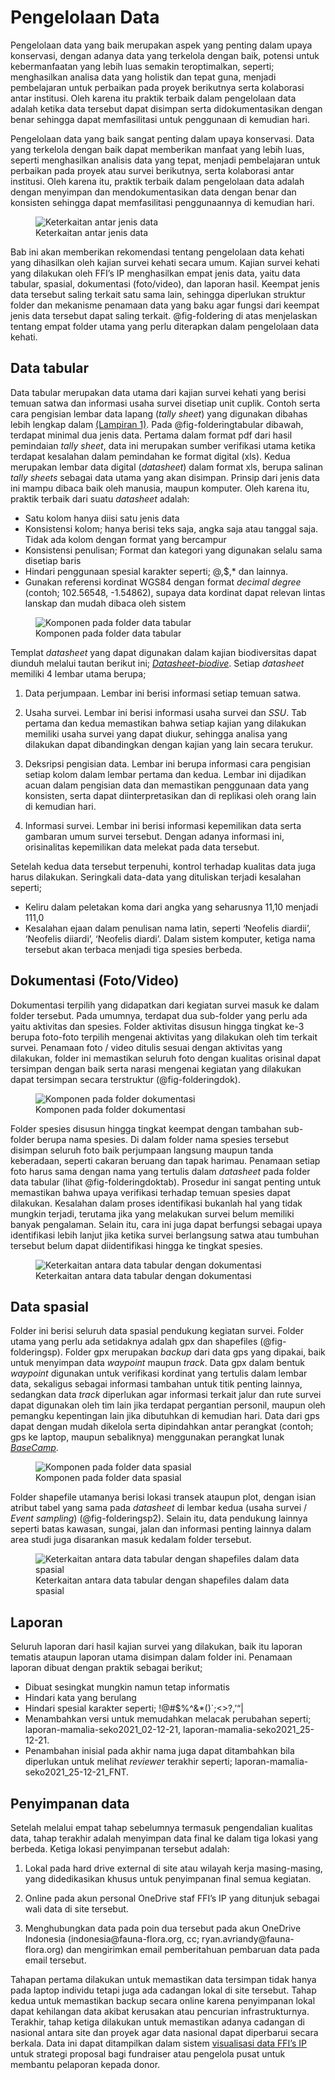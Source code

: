 # Pengelolaan Data {#sec-pengelolaandata}

Pengelolaan data yang baik merupakan aspek yang penting dalam upaya konservasi, dengan adanya data yang terkelola dengan baik, potensi untuk kebermanfaatan yang lebih luas semakin teroptimalkan, seperti; menghasilkan analisa data yang holistik dan tepat guna, menjadi pembelajaran untuk perbaikan pada proyek berikutnya serta kolaborasi antar institusi. Oleh karena itu praktik terbaik dalam pengelolaan data adalah ketika data tersebut dapat disimpan serta didokumentasikan dengan benar sehingga dapat memfasilitasi untuk penggunaan di kemudian hari.

Pengelolaan data yang baik sangat penting dalam upaya konservasi. Data yang terkelola dengan baik dapat memberikan manfaat yang lebih luas, seperti menghasilkan analisis data yang tepat, menjadi pembelajaran untuk perbaikan pada proyek atau survei berikutnya, serta kolaborasi antar institusi. Oleh karena itu, praktik terbaik dalam pengelolaan data adalah dengan menyimpan dan mendokumentasikan data dengan benar dan konsisten sehingga dapat memfasilitasi penggunaannya di kemudian hari.

![Keterkaitan antar jenis data](images/foldering.jpg){#fig-foldering fig-align="center"}

Bab ini akan memberikan rekomendasi tentang pengelolaan data kehati yang dihasilkan oleh kajian survei kehati secara umum. Kajian survei kehati yang dilakukan oleh FFI's IP menghasilkan empat jenis data, yaitu data tabular, spasial, dokumentasi (foto/video), dan laporan hasil. Keempat jenis data tersebut saling terkait satu sama lain, sehingga diperlukan struktur folder dan mekanisme penamaan data yang baku agar fungsi dari keempat jenis data tersebut dapat saling terkait. @fig-foldering di atas menjelaskan tentang empat folder utama yang perlu diterapkan dalam pengelolaan data kehati.

## Data tabular

Data tabular merupakan data utama dari kajian survei kehati yang berisi temuan satwa dan informasi usaha survei disetiap unit cuplik. Contoh serta cara pengisian lembar data lapang (*tally sheet*) yang digunakan dibahas lebih lengkap dalam [(Lampiran 1)](#lampiran-1.-lembar-data). Pada @fig-folderingtabular dibawah, terdapat minimal dua jenis data. Pertama dalam format pdf dari hasil pemindaian *tally sheet*, data ini merupakan sumber verifikasi utama ketika terdapat kesalahan dalam pemindahan ke format digital (xls). Kedua merupakan lembar data digital (*datasheet*) dalam format xls, berupa salinan *tally sheets* sebagai data utama yang akan disimpan. Prinsip dari jenis data ini mampu dibaca baik oleh manusia, maupun komputer. Oleh karena itu, praktik terbaik dari suatu *datasheet* adalah:

-   Satu kolom hanya diisi satu jenis data
-   Konsistensi kolom; hanya berisi teks saja, angka saja atau tanggal saja. Tidak ada kolom dengan format yang bercampur
-   Konsistensi penulisan; Format dan kategori yang digunakan selalu sama disetiap baris
-   Hindari penggunaan spesial karakter seperti; \@,\$,\* dan lainnya.
-   Gunakan referensi kordinat WGS84 dengan format *decimal degree* (contoh; 102.56548, -1.54862), supaya data kordinat dapat relevan lintas lanskap dan mudah dibaca oleh sistem

![Komponen pada folder data tabular](images/folderingtabular.jpg){#fig-folderingtabular fig-align="center"}

Templat *datasheet* yang dapat digunakan dalam kajian biodiversitas dapat diunduh melalui tautan berikut ini; [*Datasheet-biodive*](https://ffionline-my.sharepoint.com/:f:/g/personal/ravriandy_fauna-flora_org/El4Td6QaQbxKtunHIDizavcB_9ihoZhr3cLKKk18gl55aw?e=cqNTp5). Setiap *datasheet* memiliki 4 lembar utama berupa;

1.  Data perjumpaan. Lembar ini berisi informasi setiap temuan satwa.

2.  Usaha survei. Lembar ini berisi informasi usaha survei dan *SSU*. Tab pertama dan kedua memastikan bahwa setiap kajian yang dilakukan memiliki usaha survei yang dapat diukur, sehingga analisa yang dilakukan dapat dibandingkan dengan kajian yang lain secara terukur.

3.  Deksripsi pengisian data. Lembar ini berupa informasi cara pengisian setiap kolom dalam lembar pertama dan kedua. Lembar ini dijadikan acuan dalam pengisian data dan memastikan penggunaan data yang konsisten, serta dapat diinterpretasikan dan di replikasi oleh orang lain di kemudian hari.

4.  Informasi survei. Lembar ini berisi informasi kepemilikan data serta gambaran umum survei tersebut. Dengan adanya informasi ini, orisinalitas kepemilikan data melekat pada data tersebut.

Setelah kedua data tersebut terpenuhi, kontrol terhadap kualitas data juga harus dilakukan. Seringkali data-data yang dituliskan terjadi kesalahan seperti;

-   Keliru dalam peletakan koma dari angka yang seharusnya 11,10 menjadi 111,0
-   Kesalahan ejaan dalam penulisan nama latin, seperti 'Neofelis diardii', 'Neofelis diiardi', 'Neofelis diardi'. Dalam sistem komputer, ketiga nama tersebut akan terbaca menjadi tiga spesies berbeda.

## Dokumentasi (Foto/Video)

Dokumentasi terpilih yang didapatkan dari kegiatan survei masuk ke dalam folder tersebut. Pada umumnya, terdapat dua sub-folder yang perlu ada yaitu aktivitas dan spesies. Folder aktivitas disusun hingga tingkat ke-3 berupa foto-foto terpilih mengenai aktivitas yang dilakukan oleh tim terkait survei. Penamaan foto / video ditulis sesuai dengan aktivitas yang dilakukan, folder ini memastikan seluruh foto dengan kualitas orisinal dapat tersimpan dengan baik serta narasi mengenai kegiatan yang dilakukan dapat tersimpan secara terstruktur (@fig-folderingdok).

![Komponen pada folder dokumentasi](images/folderingdok.jpg){#fig-folderingdok fig-align="center"}

Folder spesies disusun hingga tingkat keempat dengan tambahan sub-folder berupa nama spesies. Di dalam folder nama spesies tersebut disimpan seluruh foto baik perjumpaan langsung maupun tanda keberadaan, seperti cakaran beruang dan tapak harimau. Penamaan setiap foto harus sama dengan nama yang tertulis dalam *datasheet* pada folder data tabular (lihat @fig-folderingdoktab). Prosedur ini sangat penting untuk memastikan bahwa upaya verifikasi terhadap temuan spesies dapat dilakukan. Kesalahan dalam proses identifikasi bukanlah hal yang tidak mungkin terjadi, terutama jika yang melakukan survei belum memiliki banyak pengalaman. Selain itu, cara ini juga dapat berfungsi sebagai upaya identifikasi lebih lanjut jika ketika survei berlangsung satwa atau tumbuhan tersebut belum dapat diidentifikasi hingga ke tingkat spesies.

![Keterkaitan antara data tabular dengan dokumentasi](images/folderingdoktab.jpg){#fig-folderingdoktab fig-align="center"}

## Data spasial

Folder ini berisi seluruh data spasial pendukung kegiatan survei. Folder utama yang perlu ada setidaknya adalah gpx dan shapefiles (@fig-folderingsp). Folder gpx merupakan *backup* dari data gps yang dipakai, baik untuk menyimpan data *waypoint* maupun *track*. Data gpx dalam bentuk *waypoint* digunakan untuk verifikasi kordinat yang tertulis dalam lembar data, sekaligus sebagai informasi tambahan untuk titik penting lainnya, sedangkan data *track* diperlukan agar informasi terkait jalur dan rute survei dapat digunakan oleh tim lain jika terdapat pergantian personil, maupun oleh pemangku kepentingan lain jika dibutuhkan di kemudian hari. Data dari gps dapat dengan mudah dikelola serta dipindahkan antar perangkat (contoh; gps ke laptop, maupun sebaliknya) menggunakan perangkat lunak [*BaseCamp*](https://www.garmin.com/en-US/software/basecamp/).

![Komponen pada folder data spasial](images/folderingsp.jpg){#fig-folderingsp fig-align="center"}

Folder shapefile utamanya berisi lokasi transek ataupun plot, dengan isian atribut tabel yang sama pada *datasheet* di lembar kedua (usaha survei / *Event sampling*) (@fig-folderingsp2). Selain itu, data pendukung lainnya seperti batas kawasan, sungai, jalan dan informasi penting lainnya dalam area studi juga disarankan masuk kedalam folder tersebut.

![Keterkaitan antara data tabular dengan shapefiles dalam data spasial](images/folderingsp2.jpg){#fig-folderingsp2 fig-align="center"}

## Laporan

Seluruh laporan dari hasil kajian survei yang dilakukan, baik itu laporan tematis ataupun laporan utama disimpan dalam folder ini. Penamaan laporan dibuat dengan praktik sebagai berikut;

-   Dibuat sesingkat mungkin namun tetap informatis
-   Hindari kata yang berulang
-   Hindari spesial karakter seperti; !\@#\$%\^&\*()\`;\<\>?,'"\|
-   Menambahkan versi untuk memudahkan melacak perubahan seperti; laporan-mamalia-seko2021_02-12-21, laporan-mamalia-seko2021_25-12-21.
-   Penambahan inisial pada akhir nama juga dapat ditambahkan bila diperlukan untuk melihat *reviewer* terakhir seperti; laporan-mamalia-seko2021_25-12-21_FNT.

## Penyimpanan data

Setelah melalui empat tahap sebelumnya termasuk pengendalian kualitas data, tahap terakhir adalah menyimpan data final ke dalam tiga lokasi yang berbeda. Ketiga lokasi penyimpanan tersebut adalah:

1.  Lokal pada hard drive external di site atau wilayah kerja masing-masing, yang didedikasikan khusus untuk penyimpanan final semua kegiatan.

2.  Online pada akun personal OneDrive staf FFI's IP yang ditunjuk sebagai wali data di site tersebut.

3.  Menghubungkan data pada poin dua tersebut pada akun OneDrive Indonesia (indonesia\@fauna-flora.org, cc; ryan.avriandy\@fauna-flora.org) dan mengirimkan email pemberitahuan pembaruan data pada email tersebut.

Tahapan pertama dilakukan untuk memastikan data tersimpan tidak hanya pada laptop individu tetapi juga ada cadangan lokal di site tersebut. Tahap kedua untuk memastikan backup secara online karena penyimpanan lokal dapat kehilangan data akibat kerusakan atau pencurian infrastrukturnya. Terakhir, tahap ketiga dilakukan untuk memastikan adanya cadangan di nasional antara site dan proyek agar data nasional dapat diperbarui secara berkala. Data ini dapat ditampilkan dalam sistem [visualisasi data FFI's IP](https://ryanavri.shinyapps.io/FFI_Database/) untuk strategi proposal bagi fundraiser atau pengelola pusat untuk membantu pelaporan kepada donor.
